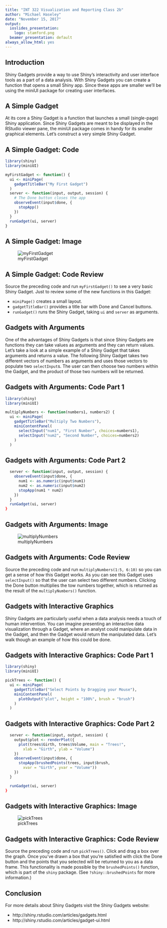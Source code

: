 ---
title: "INT 322 Visualization and Reporting Class 2b"
author: "Michael Haseley"
date: "November 15, 2017"
output:
  ioslides_presentation:
    logo: stamford.png
  beamer_presentation: default
always_allow_html: yes
---

## Introduction

Shiny Gadgets provide a way to use Shiny's interactivity and
user interface tools as a part of a data analysis. With
Shiny Gadgets you can create a function that opens a small 
Shiny app. Since these apps are smaller we'll be using the
miniUI package for creating user interfaces.

## A Simple Gadget

At its core a Shiny Gadget is a function that launches a
small (single-page) Shiny application. Since Shiny Gadgets
are meant to be displayed in the RStudio viewer pane, the
miniUI package comes in handy for its smaller graphical
elements. Let's construct a very simple Shiny Gadget.

## A Simple Gadget: Code

```r
library(shiny)
library(miniUI)

myFirstGadget <- function() {
  ui <- miniPage(
    gadgetTitleBar("My First Gadget")
  )
  server <- function(input, output, session) {
    # The Done button closes the app
    observeEvent(input$done, {
      stopApp()
    })
  }
  runGadget(ui, server)
}
```

## A Simple Gadget: Image

![myFirstGadget](myFirstGadget.png)

## A Simple Gadget: Code Review

Source the preceding code and run `myFirstGadget()` to see
a very basic Shiny Gadget. Just to review some of the new
functions in this Gadget:

- `miniPage()` creates a small layout.
- `gadgetTitleBar()` provides a title bar with Done and 
Cancel buttons.
- `runGadget()` runs the Shiny Gadget, taking `ui` and
`server` as arguments.

## Gadgets with Arguments

One of the advantages of Shiny Gadgets is that since Shiny
Gadgets are functions they can take values as arguments and
they can return values. Let's take a look at a simple
example of a Shiny Gadget that takes arguments and returns
a value. The following Shiny Gadget takes two different
vectors of numbers as arguments and uses those vectors to
populate two `selectInput`s. The user can then choose two
numbers within the Gadget, and the product of those two
numbers will be returned.

## Gadgets with Arguments: Code Part 1

```r
library(shiny)
library(miniUI)

multiplyNumbers <- function(numbers1, numbers2) {
  ui <- miniPage(
    gadgetTitleBar("Multiply Two Numbers"),
    miniContentPanel(
      selectInput("num1", "First Number", choices=numbers1),
      selectInput("num2", "Second Number", choices=numbers2)
    )
  )
```
## Gadgets with Arguments: Code Part 2

```r
  server <- function(input, output, session) {
    observeEvent(input$done, {
      num1 <- as.numeric(input$num1)
      num2 <- as.numeric(input$num2)
      stopApp(num1 * num2)
    })
  }
  runGadget(ui, server)
}
```

## Gadgets with Arguments: Image

![multiplyNumbers](multiplyNumbers.png)

## Gadgets with Arguments: Code Review

Source the preceding code and run 
`multiplyNumbers(1:5, 6:10)` so you
can get a sense of how this Gadget works. As you can see
this Gadget uses `selectInput()` so that the user can
select two different numbers. Clicking the Done button
multiplies the tow numbers together, which is returned as
the result of the `multiplyNumbers()` function.

## Gadgets with Interactive Graphics

Shiny Gadgets are particularly useful when a data analysis
needs a touch of human intervention. You can imagine
presenting an interactive data visualization through a
Gadget, where an analyst could manipulate data in the
Gadget, and then the Gadget would return the manipulated
data. Let's walk though an example of how this could be done.

## Gadgets with Interactive Graphics: Code Part 1

```r
library(shiny)
library(miniUI)

pickTrees <- function() {
  ui <- miniPage(
    gadgetTitleBar("Select Points by Dragging your Mouse"),
    miniContentPanel(
      plotOutput("plot", height = "100%", brush = "brush")
    )
  )
```

## Gadgets with Interactive Graphics: Code Part 2

```r
  server <- function(input, output, session) {
    output$plot <- renderPlot({
      plot(trees$Girth, trees$Volume, main = "Trees!",
        xlab = "Girth", ylab = "Volume")
    })
    observeEvent(input$done, {
      stopApp(brushedPoints(trees, input$brush,
        xvar = "Girth", yvar = "Volume"))
    })
  }

  runGadget(ui, server)
}
```

## Gadgets with Interactive Graphics: Image

![pickTrees](pickTrees.png)

## Gadgets with Interactive Graphics: Code Review

Source the preceding code and run `pickTrees()`. Click and
drag a box over the graph. Once you've drawn a box that
you're satisfied with click the Done button and the points
that you selected will be returned to you as a data frame.
This functionality is made possible by the `brushedPoints()`
function, which is part of the `shiny` package. (See 
`?shiny::brushedPoints` for more information.)

## Conclusion

For more details about Shiny Gadgets visit the Shiny Gadgets
website:

- http://shiny.rstudio.com/articles/gadgets.html
- http://shiny.rstudio.com/articles/gadget-ui.html